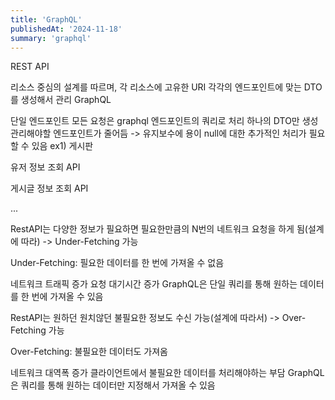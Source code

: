 ```yaml
---
title: 'GraphQL'
publishedAt: '2024-11-18'
summary: 'graphql'
---
```

REST API

리소스 중심의 설계를 따르며, 각 리소스에 고유한 URI
각각의 엔드포인트에 맞는 DTO를 생성해서 관리
GraphQL

단일 엔드포인트
모든 요청은 graphql 엔드포인트의 쿼리로 처리
하나의 DTO만 생성
관리해야할 엔드포인트가 줄어듬 -> 유지보수에 용이
null에 대한 추가적인 처리가 필요할 수 있음
ex1) 게시판

유저 정보 조회 API

게시글 정보 조회 API

...


RestAPI는 다양한 정보가 필요하면 필요한만큼의 N번의 네트워크 요청을 하게 됨(설계에 따라) -> Under-Fetching 가능

Under-Fetching: 필요한 데이터를 한 번에 가져올 수 없음

네트워크 트래픽 증가
요청 대기시간 증가
GraphQL은 단일 쿼리를 통해 원하는 데이터를 한 번에 가져올 수 있음

 

RestAPI는 원하던 원치않던 불필요한 정보도 수신 가능(설계에 따라서) -> Over-Fetching 가능

Over-Fetching: 불필요한 데이터도 가져옴

네트워크 대역폭 증가
클라이언트에서 불필요한 데이터를 처리해야하는 부담
GraphQL은 쿼리를 통해 원하는 데이터만 지정해서 가져올 수 있음
